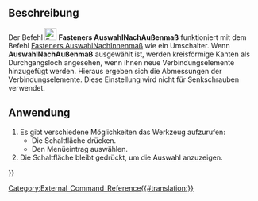 <languages/>

{{Docnav/de
|[[Fasteners_MatchTypeInner/de|AuswahlNachInnenmaß]]
|[[Fasteners_BOM/de|Stückliste]]
|[[Fasteners_Workbench/de|Fasteners]]
|IconL=Fasteners_MatchTypeInner.svg
|IconR=Fasteners_BOM.svg
|IconC=Fasteners_workbench_icon.svg
}}

{{GuiCommand/de
|Name=Fasteners MatchTypeOuter
|Name/de=Fasteners AuswahlNachAußenmaß
|MenuLocation=Fasteners → Zuordnen nach Durchgangsbohrung
|Workbenches=[[Fasteners_Workbench/de|Fasteners]]
|SeeAlso=[[Fasteners_MatchTypeInner/de|Fasteners AuswahlNachInnenmaß]]
}}

<span id="Description"></span>
==Beschreibung==

Der Befehl [[Image:Fasteners_MatchTypeOuter.svg|24px]] '''Fasteners AuswahlNachAußenmaß''' funktioniert mit dem Befehl [[Fasteners_MatchTypeInner/de|Fasteners AuswahlNachInnenmaß]] wie ein Umschalter. 
Wenn '''AuswahlNachAußenmaß''' ausgewählt ist, werden kreisförmige Kanten als Durchgangsloch angesehen, wenn ihnen neue Verbindungselemente hinzugefügt werden. Hieraus ergeben sich die Abmessungen der Verbindungselemente. Diese Einstellung wird nicht für Senkschrauben verwendet.

<span id="Usage"></span>
==Anwendung==

# Es gibt verschiedene Möglichkeiten das Werkzeug aufzurufen:
#* Die Schaltfläche {{Button|[[Image:Fasteners_MatchTypeOuter.svg|16px]] [[Fasteners_MatchTypeOuter/de|Zuordnen nach Durchgangsbohrung]]}} drücken.
#* Den Menüeintrag {{MenuCommand|Fasteners → [[Image:Fasteners_MatchTypeOuter.svg|16px]] Zuordnen nach Durchgangsbohrung}} auswählen.
# Die Schaltfläche bleibt gedrückt, um die Auswahl anzuzeigen.


{{Docnav/de
|[[Fasteners_MatchTypeInner/de|AuswahlNachInnenmaß]]
|[[Fasteners_BOM/de|Stückliste]]
|[[Fasteners_Workbench/de|Fasteners]]
|IconL=Fasteners_MatchTypeInner.svg
|IconR=Fasteners_BOM.svg
|IconC=Fasteners_workbench_icon.svg
}}

[[Category:External_Command_Reference{{#translation:}}]]
{{Fasteners_Tools_navi{{#translation:}}}}